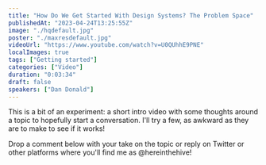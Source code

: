 ```yaml
---
title: "How Do We Get Started With Design Systems? The Problem Space"
publishedAt: "2023-04-24T13:25:55Z"
image: "./hqdefault.jpg"
poster: "./maxresdefault.jpg"
videoUrl: "https://www.youtube.com/watch?v=U0QUhhE9PNE"
localImages: true
tags: ["Getting started"]
categories: ["Video"]
duration: "0:03:34"
draft: false
speakers: ["Dan Donald"]
---
```


This is a bit of an experiment: a short intro video with some thoughts around a topic to hopefully start a conversation. I'll try a few, as awkward as they are to make to see if it works!

Drop a comment below with your take on the topic or reply on Twitter or other platforms where you'll find me as @hereinthehive!
